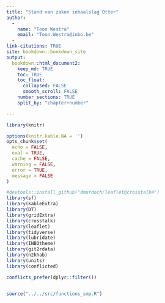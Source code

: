 ```yaml
---
title: "Stand van zaken inhaalslag Otter"
author: 
  -
    name: "Toon Westra"
    email: "Toon.Westra@inbo.be"
  -
link-citations: TRUE
site: bookdown::bookdown_site
output:
  bookdown::html_document2:
    keep_md: TRUE
    toc: TRUE
    toc_float:
      collapsed: FALSE
      smooth_scroll: FALSE
    number_sections: TRUE
    split_by: "chapter+number"

---
```



```r
library(knitr)

options(knitr.kable.NA = '')
opts_chunk$set(
  echo = FALSE, 
  eval = TRUE,
  cache = FALSE,
  warning = FALSE,
  error = TRUE,
  message = FALSE
)

#devtools::install_github("dmurdoch/leaflet@crosstalk4")
library(sf)
library(kableExtra)
library(DT)
library(gridExtra)
library(crosstalk)
library(leaflet)
library(tidyverse)
library(lubridate)
library(INBOtheme)
library(git2rdata)
library(n2khab)
library(units)
library(conflicted)

conflicts_prefer(dplyr::filter())


source("../../src/functions_smp.R")


```



